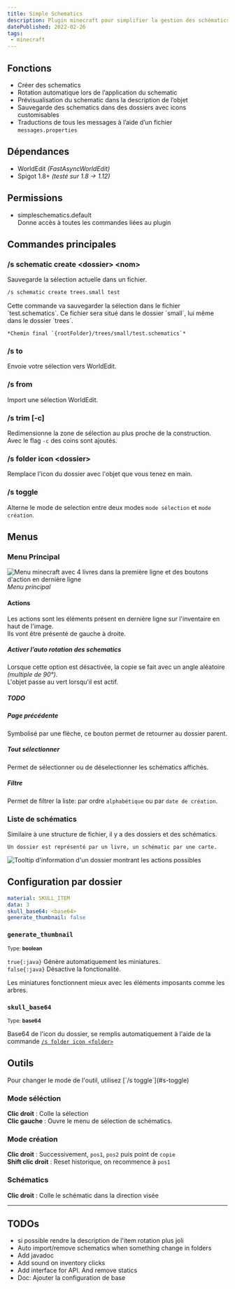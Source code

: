 ```yaml
---
title: Simple Schematics
description: Plugin minecraft pour simplifier la gestion des schématics. 
datePublished: 2022-02-26
tags:
 - minecraft
---
```


<UrlPreview url="https://github.com/Vahor/SimpleSchematics"/>

## Fonctions

- Créer des schematics
- Rotation automatique lors de l’application du schematic
- Prévisualisation du schematic dans la description de l’objet
- Sauvegarde des schematics dans des dossiers avec icons customisables
- Traductions de tous les messages à l’aide d’un fichier `messages.properties`

## Dépendances

- WorldEdit *(FastAsyncWorldEdit)*
- Spigot 1.8+ *(testé sur 1.8 → 1.12)*

## Permissions

- simpleschematics.default\
    Donne accès à toutes les commandes liées au plugin

## Commandes principales

### \/s schematic create \<dossier> \<nom>

Sauvegarde la sélection actuelle dans un fichier.

```bash 
/s schematic create trees.small test
```

<Callout>
    Cette commande va sauvegarder la sélection dans le fichier `test.schematics`.
    Ce fichier sera situé dans le dossier `small`, lui même dans le dossier `trees`. 

    *Chemin final `{rootFolder}/trees/small/test.schematics`*
</Callout>

### \/s to

Envoie votre sélection vers WorldEdit.

### \/s from

Import une sélection WorldEdit.


### \/s trim [-c]

Redimensionne la zone de sélection au plus proche de la construction.\
Avec le flag `-c` des coins sont ajoutés.

<Vimeo id="722709583" title="Trim demo"/>

### \/s folder icon \<dossier>

Remplace l'icon du dossier avec l'objet que vous tenez en main.

### \/s toggle

Alterne le mode de selection entre deux modes `mode sélection` et `mode création`.

## Menus

### Menu Principal

![Menu minecraft avec 4 livres dans la première ligne et des boutons d'action en dernière ligne](../../../public/projects/simple-schematics/menu-main.png)
*Menu principal*

#### Actions

<Callout>
    Les actions sont les éléments présent en dernière ligne sur l'inventaire en haut de l'image.<br/>
    Ils vont être présenté de gauche à droite.
</Callout>


##### Activer l’auto rotation des schematics

Lorsque cette option est désactivée, la copie se fait avec un angle aléatoire *(multiple de 90°)*.\
L'objet passe au vert lorsqu'il est actif.

##### TODO

##### Page précédente

Symbolisé par une flèche, ce bouton permet de retourner au dossier parent.

##### Tout sélectionner

Permet de sélectionner ou de déselectionner les schématics affichés.

##### Filtre

Permet de filtrer la liste: par ordre `alphabétique` ou par `date de création`.

### Liste de schématics

<Callout>
    Similaire à une structure de fichier, il y a des dossiers et des schématics.

    Un dossier est représenté par un livre, un schématic par une carte.
</Callout>

![Tooltip d'information d'un dossier montrant les actions possibles](../../../public/projects/simple-schematics/menu-list.png)


## Configuration par dossier

```yaml showLineNumbers title="folder_data.yml"
material: SKULL_ITEM
data: 3
skull_base64: <base64>
generate_thumbnail: false
```

### `generate_thumbnail`

<small>Type: __boolean__</small>

`true{:java}` Génère automatiquement les miniatures.\
`false{:java}` Désactive la fonctionalité. 

<Callout title="Remarque">
    Les miniatures fonctionnent mieux avec les éléments imposants comme les arbres.
</Callout>

### `skull_base64`

<small>Type: __base64__</small>

Base64 de l'icon du dossier, se remplis automatiquement à l'aide de la commande [`/s folder icon <folder>`](#s-folder-icon-dossier)


## Outils

<Callout title="Remarque">
    Pour changer le mode de l'outil, utilisez [`/s toggle`](#s-toggle)
</Callout>

### Mode séléction

**Clic droit** : Colle la sélection\
**Clic gauche** : Ouvre le menu de sélection de schématics.

### Mode création

**Clic droit** : Successivement, `pos1`, `pos2` puis point de `copie`\
**Shift clic droit** : Reset historique, on recommence à `pos1`

### Schématics

**Clic droit** : Colle le schématic dans la direction visée

----

## TODOs

- si possible rendre la description de l'item rotation plus joli 
- Auto import/remove schematics when something change in folders
- Add javadoc
- Add sound on inventory clicks
- Add interface for API. And remove statics
- Doc: Ajouter la configuration de base

